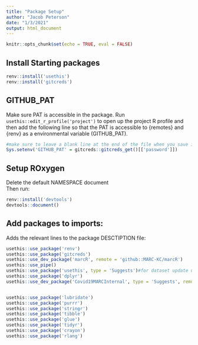 ```yaml
---
title: "Package Setup"
author: "Jacob Peterson"
date: "1/3/2021"
output: html_document
---
```


```r
knitr::opts_chunk$set(echo = TRUE, eval = FALSE)
```

## Install Starting packages
```r
renv::install('usethis')
renv::install('gitcreds')
```

## GITHUB_PAT
Make sure PAT is accessible in the package. Run `usethis::edit_r_profile('project')` to open up the project R profile and then add the following line so that the PAT is accessible to {remotes} and {renv} as a environmental variable (GITHUB_PAT). 
```r
#make sure to leave a blank line at the end of the file when you save it
Sys.setenv('GITHUB_PAT' = gitcreds::gitcreds_get()[['password']])

```


## Setup ROxygen
Delete the default NAMESPACE document  
Then run:
```r
renv::install('devtools')
devtools::document()
```



## Add packages to imports:
Adds the relevant lines to the package DESCTIPTION file:
```r
usethis::use_package('renv')
usethis::use_package('gitcreds')
usethis::use_dev_package('marcR', remote = 'github::MARC-KC/marcR')
usethis::use_pipe()
usethis::use_package('usethis', type = 'Suggests')#for dataset update using updatePublicStaticDatasets()
usethis::use_package('dplyr')
usethis::use_dev_package('Covid19MARCInternal', type = 'Suggests', remote = 'github::MARC-KC/Covid19MARCInternal')


usethis::use_package('lubridate')
usethis::use_package('purrr')
usethis::use_package('stringr')
usethis::use_package('tibble')
usethis::use_package('glue')
usethis::use_package('tidyr')
usethis::use_package('crayon')
usethis::use_package('rlang')
```






